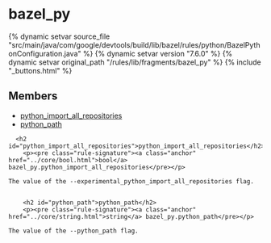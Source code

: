 <html devsite>
<head>
  <meta name="project_path" value="/_project.yaml">
  <meta name="book_path" value="/versions/7.6.0/_book.yaml">
</head>
<body>

<h1 class="page-title" id="modules.bazel_py">bazel_py</h1>

{% dynamic setvar source_file "src/main/java/com/google/devtools/build/lib/bazel/rules/python/BazelPythonConfiguration.java" %}
{% dynamic setvar version "7.6.0" %}
{% dynamic setvar original_path "/rules/lib/fragments/bazel_py" %}
{% include "_buttons.html" %}
<!-- {% raw %} -->



<h2>Members</h2>
<ul>
    <li>
    <a href="#python_import_all_repositories">python_import_all_repositories</a>
  </li>
      <li>
    <a href="#python_path">python_path</a>
  </li>
  </ul>

      <h2 id="python_import_all_repositories">python_import_all_repositories</h2>
        <p><pre class="rule-signature"><a class="anchor" href="../core/bool.html">bool</a> bazel_py.python_import_all_repositories</pre></p>

    The value of the --experimental_python_import_all_repositories flag.


        <h2 id="python_path">python_path</h2>
        <p><pre class="rule-signature"><a class="anchor" href="../core/string.html">string</a> bazel_py.python_path</pre></p>

    The value of the --python_path flag.



</body>
</html>

<!-- {% endraw %} -->
